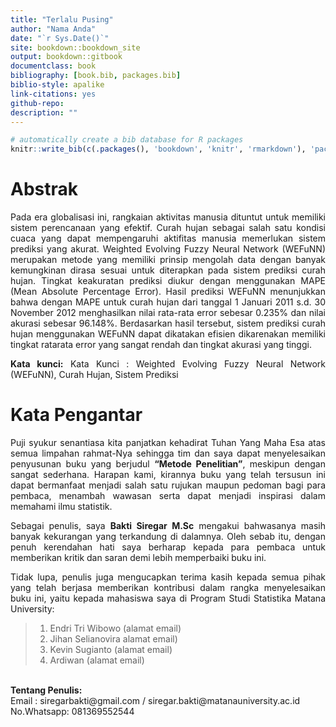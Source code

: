 --- 
title: "Terlalu Pusing"
author: "Nama Anda"
date: "`r Sys.Date()`"
site: bookdown::bookdown_site
output: bookdown::gitbook
documentclass: book
bibliography: [book.bib, packages.bib]
biblio-style: apalike
link-citations: yes
github-repo: 
description: ""
---

```{r include=FALSE}
# automatically create a bib database for R packages
knitr::write_bib(c(.packages(), 'bookdown', 'knitr', 'rmarkdown'), 'packages.bib')
```

# Abstrak
<div style="text-align: justify"> 
Pada era globalisasi ini, rangkaian aktivitas manusia dituntut untuk memiliki sistem perencanaan yang efektif. Curah hujan sebagai salah satu kondisi cuaca yang dapat mempengaruhi aktifitas manusia memerlukan sistem prediksi yang akurat. Weighted Evolving Fuzzy Neural Network (WEFuNN) merupakan metode yang memiliki prinsip mengolah data dengan banyak kemungkinan dirasa sesuai untuk diterapkan pada sistem prediksi curah hujan. Tingkat keakuratan prediksi diukur dengan menggunakan MAPE (Mean Absolute Percentage Error). Hasil prediksi WEFuNN menunjukkan bahwa dengan MAPE untuk curah hujan dari tanggal 1 Januari 2011 s.d. 30 November 2012 menghasilkan nilai rata-rata error sebesar 0.235% dan nilai akurasi sebesar 96.148%. Berdasarkan hasil tersebut, sistem prediksi curah hujan menggunakan WEFuNN dapat dikatakan efisien dikarenakan memiliki tingkat ratarata error yang  sangat rendah dan tingkat akurasi yang tinggi. 


**Kata kunci:** Kata Kunci : Weighted Evolving Fuzzy Neural Network (WEFuNN), Curah Hujan, Sistem Prediksi
</div>



# Kata Pengantar
<div style="text-align: justify"> 
Puji syukur senantiasa kita panjatkan kehadirat Tuhan Yang Maha Esa atas semua limpahan rahmat-Nya sehingga tim dan saya dapat menyelesaikan penyusunan buku yang berjudul **"Metode Penelitian"**, meskipun dengan sangat sederhana. Harapan kami, kirannya buku yang telah tersusun ini dapat bermanfaat menjadi salah satu rujukan maupun pedoman bagi para pembaca, menambah wawasan serta dapat menjadi inspirasi dalam memahami ilmu statistik.  

Sebagai penulis, saya **Bakti Siregar M.Sc** mengakui bahwasanya masih banyak kekurangan yang terkandung di dalamnya. Oleh sebab itu, dengan penuh kerendahan hati saya berharap kepada para pembaca untuk memberikan kritik dan saran demi lebih memperbaiki buku ini.

Tidak lupa, penulis juga mengucapkan terima kasih kepada semua pihak yang telah berjasa memberikan kontribusi dalam rangka menyelesaikan buku ini, yaitu kepada mahasiswa saya di Program Studi Statistika Matana University: 

> 1. Endri Tri Wibowo (alamat email)
> 2. Jihan Selianovira alamat email)
> 3. Kevin Sugianto (alamat email)
> 4. Ardiwan (alamat email)

<br>
**Tentang Penulis:**
<br>
Email      : siregarbakti@gmail.com / siregar.bakti@matanauniversity.ac.id <br>
No.Whatsapp: 081369552544

</div>






